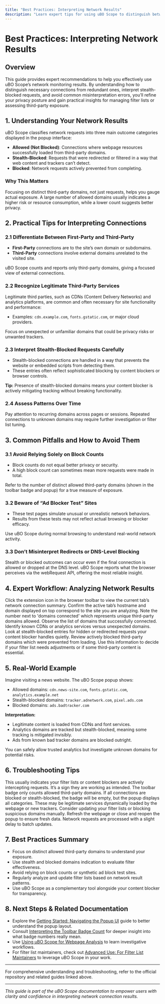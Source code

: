 ```yaml
---
title: "Best Practices: Interpreting Network Results"
description: "Learn expert tips for using uBO Scope to distinguish between necessary and superfluous third-party requests, interpret stealth requests, and avoid common interpretation pitfalls. Use these insights to refine privacy posture or inform filter list adjustments."
---
```


# Best Practices: Interpreting Network Results

## Overview

This guide provides expert recommendations to help you effectively use uBO Scope’s network monitoring results. By understanding how to distinguish necessary connections from redundant ones, interpret stealth-blocked requests, and avoid common misinterpretation errors, you’ll refine your privacy posture and gain practical insights for managing filter lists or assessing third-party exposure.

## 1. Understanding Your Network Results

uBO Scope classifies network requests into three main outcome categories displayed in the popup interface:

- **Allowed (Not Blocked)**: Connections where webpage resources successfully loaded from third-party domains.
- **Stealth-Blocked**: Requests that were redirected or filtered in a way that web content and trackers can’t detect.
- **Blocked**: Network requests actively prevented from completing.

### Why This Matters

Focusing on distinct third-party domains, not just requests, helps you gauge actual exposure. A large number of allowed domains usually indicates a higher risk or resource consumption, while a lower count suggests better privacy.

## 2. Practical Tips for Interpreting Connections

### 2.1 Differentiate Between First-Party and Third-Party

- **First-Party** connections are to the site’s own domain or subdomains.
- **Third-Party** connections involve external domains unrelated to the visited site.

uBO Scope counts and reports only third-party domains, giving a focused view of external connections.

### 2.2 Recognize Legitimate Third-Party Services

Legitimate third parties, such as CDNs (Content Delivery Networks) and analytics platforms, are common and often necessary for site functionality and performance:

- Examples: `cdn.example.com`, `fonts.gstatic.com`, or major cloud providers.

Focus on unexpected or unfamiliar domains that could be privacy risks or unwanted trackers.

### 2.3 Interpret Stealth-Blocked Requests Carefully

- Stealth-blocked connections are handled in a way that prevents the website or embedded scripts from detecting them.
- These entries often reflect sophisticated blocking by content blockers or browser controls.

**Tip:** Presence of stealth-blocked domains means your content blocker is actively mitigating tracking without breaking functionality.

### 2.4 Assess Patterns Over Time

Pay attention to recurring domains across pages or sessions. Repeated connections to unknown domains may require further investigation or filter list tuning.

## 3. Common Pitfalls and How to Avoid Them

### 3.1 Avoid Relying Solely on Block Counts

- Block counts do not equal better privacy or security.
- A high block count can sometimes mean more requests were made in total.

Refer to the number of distinct allowed third-party domains (shown in the toolbar badge and popup) for a true measure of exposure.

### 3.2 Beware of “Ad Blocker Test” Sites

- These test pages simulate unusual or unrealistic network behaviors.
- Results from these tests may not reflect actual browsing or blocker efficacy.

Use uBO Scope during normal browsing to understand real-world network activity.

### 3.3 Don’t Misinterpret Redirects or DNS-Level Blocking

Stealth or blocked outcomes can occur even if the final connection is allowed or dropped at the DNS level. uBO Scope reports what the browser perceives via the webRequest API, offering the most reliable insight.

## 4. Expert Workflow: Analyzing Network Results

<Steps>
<Step title="Open the uBO Scope Popup">
Click the extension icon in the browser toolbar to view the current tab’s network connection summary.
</Step>
<Step title="Review the Hostname Header">
Confirm the active tab’s hostname and domain displayed on top correspond to the site you are analyzing.
</Step>
<Step title="Check the Summary Count">
Note the number next to 'domains connected' which represents unique third-party domains allowed.
</Step>
<Step title="Examine Allowed Domains">
Observe the list of domains that successfully connected. Identify known CDNs or analytics services versus unexpected domains.
</Step>
<Step title="Analyze Stealth-Blocked Domains">
Look at stealth-blocked entries for hidden or redirected requests your content blocker handles quietly.
</Step>
<Step title="Inspect Blocked Domains">
Review actively blocked third-party domains which were prevented from loading.
</Step>
<Step title="Make Actionable Decisions">
Use this information to decide if your filter list needs adjustments or if some third-party content is essential.
</Step>
</Steps>

## 5. Real-World Example

Imagine visiting a news website. The uBO Scope popup shows:

- Allowed domains: `cdn.news-site.com`, `fonts.gstatic.com`, `analytics.example.net`
- Stealth-blocked domains: `tracker.adnetwork.com`, `pixel.ads.com`
- Blocked domains: `ads.badtracker.com`

**Interpretation:**
- Legitimate content is loaded from CDNs and font services.
- Analytics domains are tracked but stealth-blocked, meaning some tracking is mitigated invisibly.
- Ads from known bad tracker domains are blocked outright.

You can safely allow trusted analytics but investigate unknown domains for potential risks.

## 6. Troubleshooting Tips

<AccordionGroup title="Troubleshooting Network Result Interpretation">
<Accordion title="Why are some stealth-blocked domains appearing repeatedly?">
This usually indicates your filter lists or content blockers are actively intercepting requests. It’s a sign they are working as intended.
</Accordion>
<Accordion title="The badge count shows zero but the popup lists domains">
The toolbar badge only counts allowed third-party domains. If all connections are blocked or stealth-blocked, the badge will be empty, but the popup displays all categories.
</Accordion>
<Accordion title="Unexpected third-party domains keep appearing">
These may be legitimate services dynamically loaded by the webpage or new trackers. Consider updating your filter lists or blocking suspicious domains manually.
</Accordion>
<Accordion title="Popup data seems outdated or doesn’t refresh">
Refresh the webpage or close and reopen the popup to ensure fresh data. Network requests are processed with a slight delay to batch updates.
</Accordion>
</AccordionGroup>

## 7. Best Practices Summary

- Focus on distinct allowed third-party domains to understand your exposure.
- Use stealth and blocked domains indication to evaluate filter effectiveness.
- Avoid relying on block counts or synthetic ad block test sites.
- Regularly analyze and update filter lists based on network result patterns.
- Use uBO Scope as a complementary tool alongside your content blocker for transparency.

## 8. Next Steps & Related Documentation

- Explore the [Getting Started: Navigating the Popup UI](../getting-started/navigating-the-popup) guide to better understand the popup layout.
- Consult [Interpreting the Toolbar Badge Count](../core-workflows/interpreting-badge-counts) for deeper insight into what badge numbers really mean.
- Use [Using uBO Scope for Webpage Analysis](../core-workflows/using-ubo-scope-for-analysis) to learn investigative workflows.
- For filter list maintainers, check out [Advanced Use: For Filter List Maintainers](../advanced-tips/advanced-use-for-filter-list-maintainers) to leverage uBO Scope in your work.

---

For comprehensive understanding and troubleshooting, refer to the official repository and related guides linked above.

---

*This guide is part of the uBO Scope documentation to empower users with clarity and confidence in interpreting network connection results.*